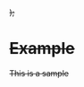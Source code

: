 


<Meta title="Components/Examples" component={Example} />

  <div
    style={{
      width:500,
      display: "inline-flex",
      justifyContent: "flex-start",
      alignItems: "center",
      flexWrap: "wrap",
      gap: "1rem",
    }}
  >
    <S />
  </div>
);

# Example

This is a sample


<Canvas>
  <Story name="example" decorators={[Decorator]}>
    <Example />
  </Story>
</Canvas>
